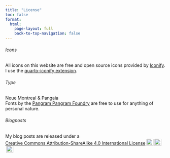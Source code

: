 ```yaml
---
title: "License"
toc: false
format:
  html: 
    page-layout: full
    back-to-top-navigation: false
---
```

::: {.license-content #icons}
###### Icons
All icons on this website are free and open source icons provided by [Iconify](https://icon-sets.iconify.design/). I use the [quarto-iconify extension](https://github.com/mcanouil/quarto-iconify).
:::

::: {.license-content #type}
###### Type
Neue Montreal & Pangaia <br>
Fonts by the [Pangram Pangram Foundry](https://pangrampangram.com/) are free to use for anything of personal nature.
:::

::: {.license-content #blogposts}
###### Blogposts
<p xmlns:cc="http://creativecommons.org/ns#" >My blog posts are released under a <a href="http://creativecommons.org/licenses/by-sa/4.0/?ref=chooser-v1" target="_blank" rel="license noopener noreferrer" style="display:inline-block;">Creative Commons Attribution-ShareAlike 4.0 International License<img style="height:22px!important;margin-left:3px;vertical-align:text-bottom;" src="https://mirrors.creativecommons.org/presskit/icons/cc.svg?ref=chooser-v1"><img style="height:22px!important;margin-left:3px;vertical-align:text-bottom;" src="https://mirrors.creativecommons.org/presskit/icons/by.svg?ref=chooser-v1"><img style="height:22px!important;margin-left:3px;vertical-align:text-bottom;" src="https://mirrors.creativecommons.org/presskit/icons/sa.svg?ref=chooser-v1"></a></p>

:::